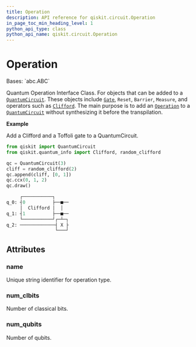 ```yaml
---
title: Operation
description: API reference for qiskit.circuit.Operation
in_page_toc_min_heading_level: 1
python_api_type: class
python_api_name: qiskit.circuit.Operation
---
```


# Operation

<Class id="qiskit.circuit.Operation" isDedicatedPage={true} github="https://github.com/qiskit/qiskit/tree/stable/0.22/qiskit/circuit/operation.py" signature="Operation">
  Bases: `abc.ABC`

  Quantum Operation Interface Class. For objects that can be added to a [`QuantumCircuit`](qiskit.circuit.QuantumCircuit "qiskit.circuit.QuantumCircuit"). These objects include [`Gate`](qiskit.circuit.Gate "qiskit.circuit.Gate"), `Reset`, `Barrier`, `Measure`, and operators such as [`Clifford`](qiskit.quantum_info.Clifford "qiskit.quantum_info.Clifford"). The main purpose is to add an [`Operation`](#qiskit.circuit.Operation "qiskit.circuit.Operation") to a [`QuantumCircuit`](qiskit.circuit.QuantumCircuit "qiskit.circuit.QuantumCircuit") without synthesizing it before the transpilation.

  **Example**

  Add a Clifford and a Toffoli gate to a QuantumCircuit.

  ```python
  from qiskit import QuantumCircuit
  from qiskit.quantum_info import Clifford, random_clifford

  qc = QuantumCircuit(3)
  cliff = random_clifford(2)
  qc.append(cliff, [0, 1])
  qc.ccx(0, 1, 2)
  qc.draw()
  ```

  ```python
       ┌───────────┐     
  q_0: ┤0          ├──■──
       │  Clifford │  │  
  q_1: ┤1          ├──■──
       └───────────┘┌─┴─┐
  q_2: ─────────────┤ X ├
                    └───┘
  ```

  ## Attributes

  ### name

  <Attribute id="qiskit.circuit.Operation.name">
    Unique string identifier for operation type.
  </Attribute>

  ### num\_clbits

  <Attribute id="qiskit.circuit.Operation.num_clbits">
    Number of classical bits.
  </Attribute>

  ### num\_qubits

  <Attribute id="qiskit.circuit.Operation.num_qubits">
    Number of qubits.
  </Attribute>
</Class>

